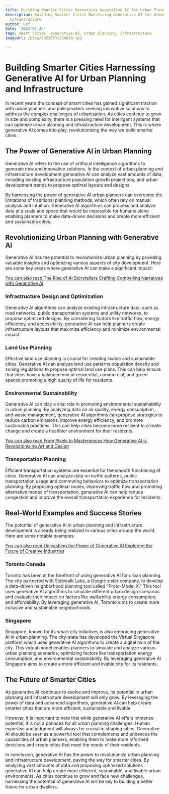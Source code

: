 ```yaml
---
title: Building Smarter Cities Harnessing Generative AI for Urban Planning and Infrastructure
description: Building Smarter Cities Harnessing Generative AI for Urban Planning and
  Infrastructure
author: Usf
date: '2023-07-25'
tags: smart cities, generative AI, urban planning, infrastructure
imageUrl: /pixa/20230731224810.jpg

---
```

# Building Smarter Cities Harnessing Generative AI for Urban Planning and Infrastructure

In recent years the concept of smart cities  has gained significant  traction with urban planners and policymakers seeking innovative solutions to address the complex challenges of urbanization. As cities continue  to grow in size and complexity,  there is a pressing need for intelligent systems that can optimize urban planning and infrastructure development. This  is where  generative AI comes into play, revolutionizing the way we build smarter cities.

## The Power of Generative AI in Urban Planning

Generative AI refers to the use of artificial intelligence algorithms to generate new and  innovative  solutions.  In the context of urban planning and infrastructure  development generative AI can analyze vast amounts of data, including  existing infrastructure population growth projections, and urban development trends to propose optimal layouts and designs.

By harnessing the  power of generative AI urban planners can overcome  the limitations of traditional planning methods, which often rely on manual analysis and intuition.  Generative AI algorithms can  process and analyze data at a scale and speed that  would be impossible for humans alone enabling planners to make data-driven decisions and create more efficient and sustainable cities.

## Revolutionizing Urban Planning with Generative AI

Generative AI has the  potential to revolutionize urban planning by providing valuable insights and optimizing various aspects  of city development. Here  are some key areas where generative AI can make a significant impact:

[You can also read The Rise of AI Storytellers Crafting Compelling Narratives with Generative AI](The%20Rise%20of%20AI%20Storytellers%20Crafting%20Compelling%20Narratives%20with%20Generative%20AI)


###  Infrastructure  Design  and Optimization

Generative AI algorithms can analyze existing infrastructure data, such  as road networks, public  transportation  systems and utility networks, to propose optimized designs. By considering factors like traffic flow, energy efficiency, and accessibility, generative AI can help planners  create infrastructure layouts that maximize efficiency and minimize environmental impact.

### Land Use Planning

Effective land use planning is  crucial for  creating livable and sustainable cities. Generative AI can analyze land use patterns population density and zoning regulations to  propose optimal land use plans. This can help ensure  that  cities have a balanced mix of residential, commercial, and green spaces promoting a high quality of life for  residents.

### Environmental Sustainability

Generative AI can play  a vital role in  promoting environmental sustainability  in urban planning. By analyzing  data on air quality, energy consumption, and waste management,  generative AI  algorithms  can propose strategies to reduce carbon emissions, improve energy efficiency, and promote sustainable practices. This can help cities become more resilient to climate  change and create a healthier  environment for their residents.

[You can also read From Pixels to Masterpieces How  Generative AI is Revolutionizing Art and Design](From%20Pixels%20to%20Masterpieces%20How%20Generative%20AI%20is%20Revolutionizing%20Art%20and%20Design)


### Transportation Planning

Efficient transportation systems are essential for the smooth functioning of cities. Generative AI can analyze data on traffic patterns, public  transportation usage and commuting behaviors to optimize  transportation planning. By  proposing optimal routes, improving traffic flow and promoting alternative modes of transportation, generative AI can help reduce congestion and  improve the overall transportation experience for residents.

## Real-World Examples  and Success  Stories

The potential of generative AI in urban planning and infrastructure development is already being realized in various cities around the world.  Here are some notable examples:

[You can also  read Unleashing the Power of Generative AI Exploring the Future of Creative Industries](Unleashing%20the%20Power%20of%20Generative%20AI%20Exploring%20the%20Future%20of%20Creative%20Industries)


### Toronto Canada

Toronto has been at the forefront of using generative AI for urban planning. The city partnered with Sidewalk Labs, a Google sister company, to  develop a data-driven neighborhood planning tool called "Proto-Model X."  This  tool uses generative AI algorithms to simulate different urban design scenarios and evaluate their impact on  factors like walkability energy consumption, and affordability. By leveraging generative AI, Toronto  aims to create more  inclusive and sustainable neighborhoods.

### Singapore

Singapore, known for its smart city initiatives is also embracing generative AI in urban planning. The city-state has developed the Virtual Singapore platform which uses generative  AI algorithms to create a digital twin of the city. This virtual model enables planners to simulate and analyze various urban planning scenarios, optimizing factors  like transportation energy consumption, and environmental sustainability. By leveraging generative AI Singapore aims to create a more efficient and  livable city for its residents.

##  The Future of Smarter Cities

As generative AI continues to evolve and improve, its  potential  in urban  planning and infrastructure development will  only grow. By leveraging the power of  data and advanced algorithms, generative  AI can help create  smarter cities that are more efficient, sustainable and livable.

However, it  is important to note that while generative AI offers immense potential, it is not a panacea  for  all urban planning challenges. Human expertise and judgment will always be crucial in shaping  cities. Generative AI should be seen as a powerful tool that  complements and enhances the capabilities of urban planners,  enabling them to  make more informed  decisions and  create  cities that meet  the needs of their residents.

In conclusion, generative AI has the power to revolutionize urban  planning and infrastructure development, paving the way for smarter cities. By  analyzing  vast amounts of data and proposing optimized  solutions  generative AI can help create more efficient, sustainable, and livable urban environments. As cities continue to grow and face new challenges, harnessing the potential of generative AI will be key to building a  better future for urban  dwellers.